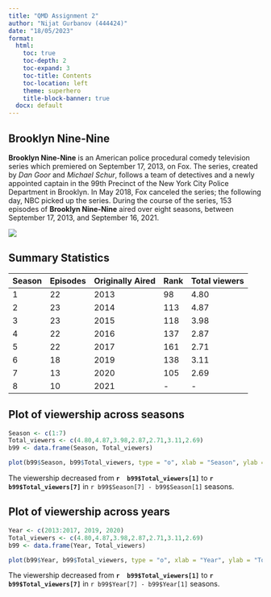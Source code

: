 ```yaml
---
title: "QMD Assignment 2"
author: "Nijat Gurbanov (444424)"
date: "18/05/2023"
format: 
  html: 
    toc: true
    toc-depth: 2
    toc-expand: 3
    toc-title: Contents
    toc-location: left
    theme: superhero
    title-block-banner: true
  docx: default
---
```


## Brooklyn Nine-Nine

**Brooklyn Nine-Nine** is an American police procedural comedy television series which premiered on September 17, 2013, on Fox. The series, created by *Dan Goor* and *Michael Schur*, follows a team of detectives and a newly appointed captain in the 99th Precinct of the New York City Police Department in Brooklyn. In May 2018, Fox canceled the series; the following day, NBC picked up the series. During the course of the series, 153 episodes of **Brooklyn Nine-Nine** aired over eight seasons, between September 17, 2013, and September 16, 2021.

![](https://upload.wikimedia.org/wikipedia/commons/thumb/8/8a/Brooklyn_Nine-Nine_Logo.png/375px-Brooklyn_Nine-Nine_Logo.png)

## Summary Statistics

| Season | Episodes | Originally Aired | Rank | Total viewers |
|--------|----------|------------------|------|---------------|
|    1   |    22    |        2013      |  98  |      4.80     |
|    2   |    23    |        2014      | 113  |      4.87     |
|    3   |    23    |        2015      | 118  |      3.98     |
|    4   |    22    |        2016      | 137  |      2.87     |
|    5   |    22    |        2017      | 161  |      2.71     |
|    6   |    18    |        2019      | 138  |      3.11     |
|    7   |    13    |        2020      | 105  |      2.69     |
|    8   |    10    |        2021      |   -  |        -      |

::: {.panel-tabset}

## Plot of viewership across seasons
```r
Season <- c(1:7)
Total_viewers <- c(4.80,4.87,3.98,2.87,2.71,3.11,2.69)
b99 <- data.frame(Season, Total_viewers)

plot(b99$Season, b99$Total_viewers, type = "o", xlab = "Season", ylab = "Total vewers in million", main = "Brookly Nine Nine Viewership")

```
The viewership decreased from **`r  b99$Total_viewers[1]`** to **`r  b99$Total_viewers[7]`** in `r b99$Season[7] - b99$Season[1]` seasons.

## Plot of viewership across years
```r
Year <- c(2013:2017, 2019, 2020)
Total_viewers <- c(4.80,4.87,3.98,2.87,2.71,3.11,2.69)
b99 <- data.frame(Year, Total_viewers)

plot(b99$Year, b99$Total_viewers, type = "o", xlab = "Year", ylab = "Total vewers in million", main = "Brookly Nine Nine Viewership")

```
The viewership decreased from **`r  b99$Total_viewers[1]`** to **`r  b99$Total_viewers[7]`** in `r b99$Year[7] - b99$Year[1]` seasons.
:::

